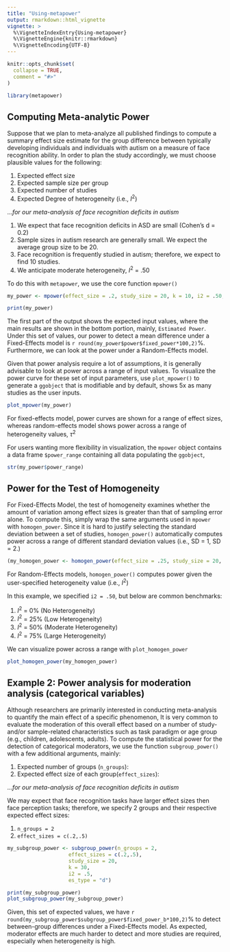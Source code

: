 ```yaml
---
title: "Using-metapower"
output: rmarkdown::html_vignette
vignette: >
  %\VignetteIndexEntry{Using-metapower}
  %\VignetteEngine{knitr::rmarkdown}
  %\VignetteEncoding{UTF-8}
---
```


```r
knitr::opts_chunk$set(
  collapse = TRUE,
  comment = "#>"
)
```

```r
library(metapower)
```
## Computing Meta-analytic Power

Suppose that we plan to meta-analyze all published findings to compute a summary effect size estimate for the group difference between typically developing individuals and individuals with autism on a measure of face recognition ability. In order to plan the study accordingly, we must choose plausible values for the following:

1. Expected effect size
2. Expected sample size per group
3. Expected number of studies
4. Expected Degree of heterogeneity (i.e., $I^2$)

...*for our meta-analysis of face recognition deficits in autism*

1. We expect that face recognition deficits in ASD are small (Cohen's d = 0.2)
2. Sample sizes in autism research are generally small. We expect the average group size to be 20.
3. Face recognition is frequently studied in autism; therefore, we expect to find 10 studies.
4. We anticipate moderate heterogeneity, $I^2$ = .50 

To do this with `metapower`, we use the core function `mpower()`

```r
my_power <- mpower(effect_size = .2, study_size = 20, k = 10, i2 = .50, es_type = "d")
```

```r
print(my_power)
```

The first part of the output shows the expected input values, where the main results are shown in the bottom portion, mainly, `Estimated Power`. Under this set of values, our power to detect a mean difference under a Fixed-Effects model is  `r round(my_power$power$fixed_power*100,2)`%. Furthermore, we can look at the power under a Random-Effects model. 

Given that power analysis require a lot of assumptions, it is generally advisable to look at power across a range of input values. To visualize the power curve for these set of input parameters, use `plot_mpower()` to generate a `ggobject` that is modifiable and by default, shows 5x as many studies as the user inputs. 

```r
plot_mpower(my_power)
```

For fixed-effects model, power curves are shown for a range of effect sizes, whereas random-effects model shows power across a range of heterogeneity values, $\tau^2$

For users wanting more flexibility in visualization, the `mpower` object contains a data frame `$power_range` containing all data populating the `ggobject`,

```r
str(my_power$power_range)
```

## Power for the Test of Homogeneity

For Fixed-Effects Model, the test of homogeneity examines whether the amount of variation among effect sizes is greater than that of sampling error alone. To compute this, simply wrap the same arguments used in `mpower` with `homogen_power`. Since it is hard to justify selecting the standard deviation between a set of studies, `homogen_power()` automatically computes power across a range of different standard deviation values (i.e., SD = 1, SD = 2.)

```r
(my_homogen_power <- homogen_power(effect_size = .25, study_size = 20, k = 30,i2 = .50, es_type = "d"))
```

For Random-Effects models, `homogen_power()` computes power given the user-specified heterogeneity value (i.e., $I^2$)

In this example, we specified `i2 = .50`, but below are common benchmarks: 

1. $I^2$ =  0% (No Heterogeneity)
2. $I^2$ = 25% (Low Heterogeneity) 
3. $I^2$ = 50% (Moderate Heterogeneity)
4. $I^2$ = 75% (Large Heterogeneity)

We can visualize power across a range with `plot_homogen_power`

```r
plot_homogen_power(my_homogen_power)
```

## Example 2: Power analysis for moderation analysis (categorical variables)

Although researchers are primarily interested in conducting meta-analysis to quantify the main effect of a specific phenomenon, It is very common to evaluate the moderation of this overall effect based on a number of study- and/or sample-related characteristics such as task paradigm or age group (e.g., children, adolescents, adults). To compute the statistical power for the detection of categorical moderators, we use the function `subgroup_power()` with a few additional arguments, mainly:

1. Expected number of groups (`n_groups`):
2. Expected effect size of each group(`effect_sizes`):

...*for our meta-analysis of face recognition deficits in autism*

We may expect that face recognition tasks have larger effect sizes then face perception tasks; therefore, we specify 2 groups and their respective expected effect sizes:

1. `n_groups = 2`
2. `effect_sizes = c(.2,.5)`

```r
my_subgroup_power <- subgroup_power(n_groups = 2, 
                    effect_sizes = c(.2,.5), 
                    study_size = 20,
                    k = 30,
                    i2 = .5,
                    es_type = "d")
```

```r
print(my_subgroup_power)
plot_subgroup_power(my_subgroup_power)
```

Given, this set of expected values, we have `r round(my_subgroup_power$subgroup_power$fixed_power_b*100,2)`% to detect between-group differences under a Fixed-Effects model. As expected, moderator effects are much harder to detect and more studies are required, especially when heterogeneity is high.
